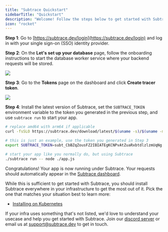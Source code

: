 ```yaml
---
title: "Subtrace Quickstart"
sidebarTitle: "Quickstart"
description: "Welcome! Follow the steps below to get started with Subtrace."
icon: "rocket"
---
```


**Step 1**: Go to [https://subtrace.dev/login](https://subtrace.dev/login) and log in with your single sign-on (SSO) identity provider.

**Step 2**: On the **Let's set up your database** page, follow the onboarding instructions to start the database worker service where your backend requests will be stored.

<img className="rounded-xl" src="/quickstart-1-onboarding.png" />

**Step 3**: Go to the **Tokens** page on the dashboard and click **Create tracer token**.

<img className="rounded-xl" src="/quickstart-2-token.png" />

**Step 4**: Install the latest version of Subtrace, set the `SUBTRACE_TOKEN` environment variable to the token you generated in the previous step, and use `subtrace run` to start your app.

```bash
# replace amd64 with arm64 if applicable
curl -fsSLO https://subtrace.dev/download/latest/$(uname -s)/$(uname -m)/subtrace && chmod +x ./subtrace

# this is just an example, use the token you generated in Step 3
export SUBTRACE_TOKEN=subt_CbBZqZousFZ2IBIATEgKCNPvAtZuaRxbtdlzlzmUqNg

# start your app like you normally do, but using Subtrace
./subtrace run -- node ./app.js
```

Congratulations! Your app is now running under Subtrace. Your requests should automatically appear in the [Subtrace dashboard](https://subtrace.dev/dashboard/).

While this is sufficient to get started with Subtrace, you should install Subtrace everywhere in your infrastructure to get the most out of it. Pick the one that matches your situation best to learn more:

- [Installing on Kubernetes](/kubernetes)

If your infra uses something that's not listed, we'd love to understand your usecase and help you get started with Subtrace. Join our [discord server](https://subtrace.dev/discord) or email us at [support@subtrace.dev](support@subtrace.dev) to get in touch.
